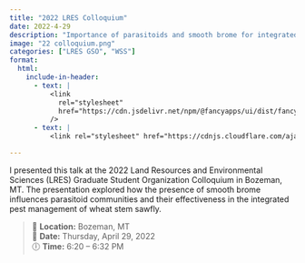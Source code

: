```yaml
---
title: "2022 LRES Colloquium"
date: 2022-4-29
description: "Importance of parasitoids and smooth brome for integrated pest management of wheat stem sawfly"
image: "22 colloquium.png"
categories: ["LRES GSO", "WSS"]
format:
  html:
    include-in-header:
      - text: |
          <link
            rel="stylesheet"
            href="https://cdn.jsdelivr.net/npm/@fancyapps/ui/dist/fancybox.css"
          />
      - text: |
          <link rel="stylesheet" href="https://cdnjs.cloudflare.com/ajax/libs/font-awesome/6.5.0/css/all.min.css">

---
```


I presented this talk at the 2022 Land Resources and Environmental Sciences (LRES) Graduate Student Organization Colloquium in Bozeman, MT. The presentation explored how the presence of smooth brome influences parasitoid communities and their effectiveness in the integrated pest management of wheat stem sawfly.

> 📍 **Location:** Bozeman, MT  
> 📅 **Date:** Thursday, April 29, 2022  
> 🕕 **Time:** 6:20 – 6:32 PM